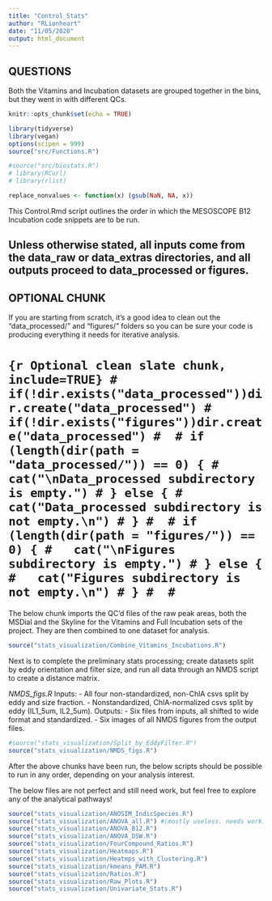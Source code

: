 ```yaml
---
title: "Control_Stats"
author: "RLionheart"
date: "11/05/2020"
output: html_document
---
```


## QUESTIONS ##
Both the Vitamins and Incubation datasets are grouped together in the bins, but they went in with different QCs.

```r
knitr::opts_chunk$set(echo = TRUE)

library(tidyverse)
library(vegan)
options(scipen = 999)
source("src/Functions.R")

#source("src/biostats.R")
# library(RCurl)
# library(rlist)

replace_nonvalues <- function(x) (gsub(NaN, NA, x))
```

This Control.Rmd script outlines the order in which the MESOSCOPE B12 Incubation code snippets are to be run. 

Unless otherwise stated, all inputs come from the data_raw or data_extras directories, and all outputs proceed to data_processed or figures.
-----

## OPTIONAL CHUNK ##
If you are starting from scratch, it's a good idea to clean out the "data_processed/" and "figures/" folders so you can be sure your code is producing everything it needs for iterative analysis.

# ```{r Optional clean slate chunk, include=TRUE}
# if(!dir.exists("data_processed"))dir.create("data_processed")
# if(!dir.exists("figures"))dir.create("data_processed")
# 
# if (length(dir(path = "data_processed/")) == 0) {
#   cat("\nData_processed subdirectory is empty.")
# } else {
#   cat("Data_processed subdirectory is not empty.\n")
# }
# 
# if (length(dir(path = "figures/")) == 0) {
#   cat("\nFigures subdirectory is empty.")
# } else {
#   cat("Figures subdirectory is not empty.\n")
# }
# 
# ```


The below chunk imports the QC'd files of the raw peak areas, both the MSDial and the Skyline for the Vitamins and Full Incubation sets of the project. They are then combined to one dataset for analysis.

<!-- *Import_files.R* -->
<!-- Inputs: All .csv files in the data_raw directory. This includes all Area/Mz/RT/SN files, positive and negative, from MSDial. Also includes additional supporting data (Chlorophyll information). -->
<!-- Outputs: One combined file titled MSDial_combined_TodaysDate.csv -->

```r
source("stats_visualization/Combine_Vitamins_Incubations.R")
```


<!-- *Split_by_EddyFilter.R* -->
<!-- Inputs: BMIS file from BMIS processing step. -->
<!-- Outputs:  -->
<!-- - BMISd file with the original T0 naming issues fixed, titled BMISd_Time0_Fixed_TodaysDate.csv -->
<!-- - Four files titled IsoLagranN_FilterSize_notstd.csv. Each file is the BMISd data, split by eddy and filter. -->

Next is to complete the preliminary stats processing; create datasets split by eddy orientation and filter size, and run all data through an NMDS script to create a distance matrix. 

*NMDS_figs.R*
Inputs:
- All four non-standardized, non-ChlA csvs split by eddy and size fraction.
- Nonstandardized, ChlA-normalized csvs split by eddy (IL1_5um, IL2_5um).
Outputs:
- Six files from inputs, all shifted to wide format and standardized.
- Six images of all NMDS figures from the output files.

```r
#source("stats_visualization/Split_by_EddyFilter.R")
source("stats_visualization/NMDS_figs.R")
```

After the above chunks have been run, the below scripts should be possible to run in any order, depending on your analysis interest.

The below files are not perfect and still need work, but feel free to explore any of the analytical pathways!

```r
source("stats_visualization/ANOSIM_IndicSpecies.R")
source("stats_visualization/ANOVA_all.R") #(mostly useless. needs work.)
source("stats_visualization/ANOVA_B12.R")
source("stats_visualization/ANOVA_DSW.R")
source("stats_visualization/FourCompound_Ratios.R")
source("stats_visualization/Heatmaps.R")
source("stats_visualization/Heatmps_with_Clustering.R")
source("stats_visualization/kmeans_PAM.R")
source("stats_visualization/Ratios.R")
source("stats_visualization/Raw_Plots.R")
source("stats_visualization/Univariate_Stats.R")
```
